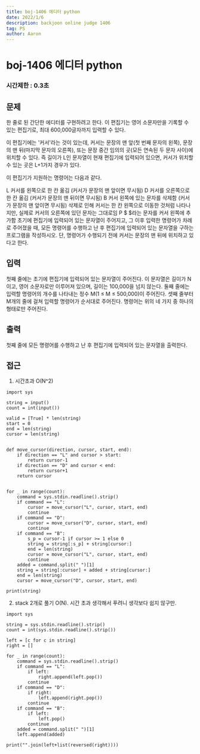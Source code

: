 ```yaml
---
title: boj-1406 에디터 python
date: 2022/1/6
description: backjoon online judge 1406
tag: PS
author: Aaron
---
```


# boj-1406 에디터 python

### 시간제한 : 0.3초

## 문제
한 줄로 된 간단한 에디터를 구현하려고 한다. 이 편집기는 영어 소문자만을 기록할 수 있는 편집기로, 최대 600,000글자까지 입력할 수 있다.

이 편집기에는 '커서'라는 것이 있는데, 커서는 문장의 맨 앞(첫 번째 문자의 왼쪽), 문장의 맨 뒤(마지막 문자의 오른쪽), 또는 문장 중간 임의의 곳(모든 연속된 두 문자 사이)에 위치할 수 있다. 즉 길이가 L인 문자열이 현재 편집기에 입력되어 있으면, 커서가 위치할 수 있는 곳은 L+1가지 경우가 있다.

이 편집기가 지원하는 명령어는 다음과 같다.

L	커서를 왼쪽으로 한 칸 옮김 (커서가 문장의 맨 앞이면 무시됨)
D	커서를 오른쪽으로 한 칸 옮김 (커서가 문장의 맨 뒤이면 무시됨)
B	커서 왼쪽에 있는 문자를 삭제함 (커서가 문장의 맨 앞이면 무시됨)
삭제로 인해 커서는 한 칸 왼쪽으로 이동한 것처럼 나타나지만, 실제로 커서의 오른쪽에 있던 문자는 그대로임
P $	$라는 문자를 커서 왼쪽에 추가함
초기에 편집기에 입력되어 있는 문자열이 주어지고, 그 이후 입력한 명령어가 차례로 주어졌을 때, 모든 명령어를 수행하고 난 후 편집기에 입력되어 있는 문자열을 구하는 프로그램을 작성하시오. 단, 명령어가 수행되기 전에 커서는 문장의 맨 뒤에 위치하고 있다고 한다.

## 입력
첫째 줄에는 초기에 편집기에 입력되어 있는 문자열이 주어진다. 이 문자열은 길이가 N이고, 영어 소문자로만 이루어져 있으며, 길이는 100,000을 넘지 않는다. 둘째 줄에는 입력할 명령어의 개수를 나타내는 정수 M(1 ≤ M ≤ 500,000)이 주어진다. 셋째 줄부터 M개의 줄에 걸쳐 입력할 명령어가 순서대로 주어진다. 명령어는 위의 네 가지 중 하나의 형태로만 주어진다.

## 출력
첫째 줄에 모든 명령어를 수행하고 난 후 편집기에 입력되어 있는 문자열을 출력한다.

## 접근
1. 시간초과 O(N^2)
```
import sys

string = input()
count = int(input())

valid = [True] * len(string)
start = 0
end = len(string)
cursor = len(string)


def move_cursor(direction, cursor, start, end):
    if direction == "L" and cursor > start:
        return cursor-1
    if direction == "D" and cursor < end:
        return cursor+1
    return cursor


for _ in range(count):
    command = sys.stdin.readline().strip()
    if command == "L":
        cursor = move_cursor("L", cursor, start, end)
        continue
    if command == "D":
        cursor = move_cursor("D", cursor, start, end)
        continue
    if command == "B":
        s_p = cursor-1 if cursor >= 1 else 0
        string = string[:s_p] + string[cursor:]
        end = len(string)
        cursor = move_cursor("L", cursor, start, end)
        continue
    added = command.split(" ")[1]
    string = string[:cursor] + added + string[cursor:]
    end = len(string)
    cursor = move_cursor("D", cursor, start, end)

print(string)
```
2. stack 2개로 풀기 O(N). 시간 초과 생각해서 푸려니 생각보다 쉽지 않구만.
```
import sys

string = sys.stdin.readline().strip()
count = int(sys.stdin.readline().strip())

left = [c for c in string]
right = []

for _ in range(count):
    command = sys.stdin.readline().strip()
    if command == "L":
        if left:
            right.append(left.pop())
        continue
    if command == "D":
        if right:
            left.append(right.pop())
        continue
    if command == "B":
        if left:
            left.pop()
        continue
    added = command.split(" ")[1]
    left.append(added)

print("".join(left+list(reversed(right))))
```
